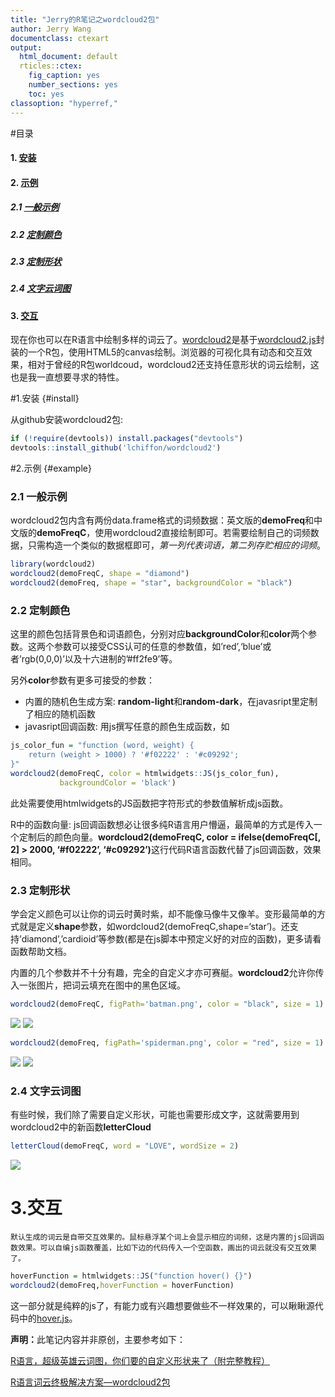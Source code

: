 ```yaml
---
title: "Jerry的R笔记之wordcloud2包"
author: Jerry Wang
documentclass: ctexart
output:
  html_document: default
  rticles::ctex:
    fig_caption: yes
    number_sections: yes
    toc: yes
classoption: "hyperref,"
---
```


#目录

#### 1. [安装](#install)
#### 2. [示例](#example)
##### 2.1 [一般示例](#example1)
##### 2.2 [定制颜色](#example2)
##### 2.3 [定制形状](#example3)
##### 2.4 [文字云词图](#example4)
#### 3. [交互](#jiaohu)

现在你也可以在R语言中绘制多样的词云了。[wordcloud2](https://github.com/Lchiffon/wordcloud2)是基于[wordcloud2.js](https://github.com/timdream/wordcloud2.js)封装的一个R包，使用HTML5的canvas绘制。浏览器的可视化具有动态和交互效果，相对于曾经的R包worldcoud，wordcloud2还支持任意形状的词云绘制，这也是我一直想要寻求的特性。

#1.安装 {#install}

从github安装wordcloud2包:
```r
if (!require(devtools)) install.packages("devtools")
devtools::install_github('lchiffon/wordcloud2')
```

#2.示例 {#example}

### 2.1 一般示例 {#example1}
wordcloud2包内含有两份data.frame格式的词频数据：英文版的**demoFreq**和中文版的**demoFreqC**，使用wordcloud2直接绘制即可。若需要绘制自己的词频数据，只需构造一个类似的数据框即可，*第一列代表词语，第二列存贮相应的词频*。
```r
library(wordcloud2)
wordcloud2(demoFreqC, shape = "diamond")
wordcloud2(demoFreq, shape = "star", backgroundColor = "black")
```

### 2.2 定制颜色 {#example2}

这里的颜色包括背景色和词语颜色，分别对应**backgroundColor**和**color**两个参数。这两个参数可以接受CSS认可的任意的参数值，如'red','blue'或者'rgb(0,0,0)'以及十六进制的'#ff2fe9'等。

另外**color**参数有更多可接受的参数：

* 内置的随机色生成方案: **random-light**和**random-dark**，在javasript里定制了相应的随机函数
* javasript回调函数: 用js撰写任意的颜色生成函数，如

```r
js_color_fun = "function (word, weight) {
    return (weight > 1000) ? '#f02222' : '#c09292';
}"
wordcloud2(demoFreqC, color = htmlwidgets::JS(js_color_fun), 
           backgroundColor = 'black')
```
此处需要使用htmlwidgets的JS函数把字符形式的参数值解析成js函数。

R中的函数向量: js回调函数想必让很多纯R语言用户懵逼，最简单的方式是传入一个定制后的颜色向量。**wordcloud2(demoFreqC, color = ifelse(demoFreqC[, 2] > 2000, '#f02222', '#c09292')**这行代码R语言函数代替了js回调函数，效果相同。

###  2.3 定制形状 {#example3}
学会定义颜色可以让你的词云时黄时紫，却不能像马像牛又像羊。变形最简单的方式就是定义**shape**参数，如wordcloud2(demoFreqC,shape='star')。还支持'diamond','cardioid'等参数(都是在js脚本中预定义好的对应的函数)，更多请看函数帮助文档。

内置的几个参数并不十分有趣，完全的自定义才亦可赛艇。**wordcloud2**允许你传入一张图片，把词云填充在图中的黑色区域。

```r
wordcloud2(demoFreqC, figPath='batman.png', color = "black", size = 1) 
```
![](batman.png)
![](batman_word.png)


```r
wordcloud2(demoFreq, figPath='spiderman.png', color = "red", size = 1)
```
![](spiderman.png)
![](spiderman_word.png)

### 2.4 文字云词图 {#example4}
有些时候，我们除了需要自定义形状，可能也需要形成文字，这就需要用到wordcloud2中的新函数**letterCloud**

```r
letterCloud(demoFreqC, word = "LOVE", wordSize = 2)
```
![](LOVE.png)

# 3.交互 {#jiaohu}
    默认生成的词云是自带交互效果的。鼠标悬浮某个词上会显示相应的词频，这是内置的js回调函数效果。可以自编js函数覆盖，比如下边的代码传入一个空函数，画出的词云就没有交互效果了。
    
```r
hoverFunction = htmlwidgets::JS("function hover() {}")
wordcloud2(demoFreq,hoverFunction = hoverFunction)
```
这一部分就是纯粹的js了，有能力或有兴趣想要做些不一样效果的，可以瞅瞅源代码中的[hover.js](https://github.com/Lchiffon/wordcloud2/blob/master/inst/htmlwidgets/lib/wordcloud2-0.0.1/hover.js)。



**声明：**此笔记内容并非原创，主要参考如下：

[R语言，超级英雄云词图，你们要的自定义形状来了（附完整教程）](http://mp.weixin.qq.com/s?__biz=MzAxNzc3NDA3OA==&mid=2651304504&idx=1&sn=70f4f11303fd64ffa439d82b217a932a&scene=23&srcid=0622Wa1sqQitT52mAzt4ADk7#rd)

[R语言词云终极解决方案—wordcloud2包](http://www.xueqing.tv/cms/article/226)